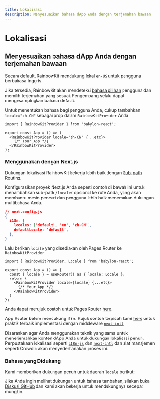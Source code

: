 ```yaml
---
title: Lokalisasi
description: Menyesuaikan bahasa dApp Anda dengan terjemahan bawaan
---
```


# Lokalisasi

## Menyesuaikan bahasa dApp Anda dengan terjemahan bawaan

Secara default, RainbowKit mendukung lokal `en-US` untuk pengguna berbahasa Inggris.

Jika tersedia, RainbowKit akan mendeteksi [bahasa pilihan](https://developer.mozilla.org/en-US/docs/Web/API/Navigator/language) pengguna dan memilih terjemahan yang sesuai. Pengembang selalu dapat mengesampingkan bahasa default.

Untuk menentukan bahasa bagi pengguna Anda, cukup tambahkan `locale="zh-CN"` sebagai prop dalam `RainbowKitProvider` Anda

```tsx
import { RainbowKitProvider } from 'babylon-react';

export const App = () => (
  <RainbowKitProvider locale="zh-CN" {...etc}>
    {/* Your App */}
  </RainbowKitProvider>
);
```

### Menggunakan dengan Next.js

Dukungan lokalisasi RainbowKit bekerja lebih baik dengan [Sub-path Routing](https://nextjs.org/docs/pages/building-your-application/routing/internationalization#sub-path-routing).

Konfigurasikan proyek Next.js Anda seperti contoh di bawah ini untuk menambahkan sub-path `/locale/` opsional ke rute Anda, yang akan membantu mesin pencari dan pengguna lebih baik menemukan dukungan multibahasa Anda.

```json
// next.config.js
{
  i18n: {
    locales: ['default', 'en', 'zh-CN'],
    defaultLocale: 'default',
  },
}
```

Lalu berikan `locale` yang disediakan oleh Pages Router ke `RainbowKitProvider`

```tsx
import { RainbowKitProvider, Locale } from 'babylon-react';

export const App = () => {
  const { locale } = useRouter() as { locale: Locale };
  return (
    <RainbowKitProvider locale={locale} {...etc}>
      {/* Your App */}
    </RainbowKitProvider>
  )
};
```

Anda dapat merujuk contoh untuk Pages Router [here](https://github.com/rainbow-me/rainbowkit/tree/main/examples/with-next).

App Router belum mendukung i18n. Rujuk contoh terpisah kami [here](https://github.com/rainbow-me/rainbowkit/tree/main/examples/with-next-app-i18n) untuk praktik terbaik implementasi dengan middleware [`next-intl`](https://github.com/amannn/next-intl).

Disarankan agar Anda menggunakan teknik yang sama untuk menerjemahkan konten dApp Anda untuk dukungan lokalisasi penuh. Perpustakaan lokalisasi seperti [`i18n-js`](https://github.com/fnando/i18n) dan [`next-intl`](https://github.com/amannn/next-intl) dan alat manajemen seperti Crowdin akan menyederhanakan proses ini.

### Bahasa yang Didukung

Kami memberikan dukungan penuh untuk daerah `locale` berikut:

<Table
  header={[
    'Bahasa', 'Wilayah', 'Lokal', 'Singkatan'
  ]}
  dataTypes={[
    'string', 'string', 'code', 'code'
  ]}
  data={[
    ['English', 'United States 🇺🇸', 'en-US', 'en'],
    ['中文', 'Mainland China 🇨🇳', 'zh-CN', 'zh-Hans', 'zh'],
    ['繁體中文', 'Hong Kong 🇭🇰', 'zh-HK'],
    ['繁體中文', 'Taiwan 🇹🇼', 'zh-TW', 'zh-Hant'],
    ['हिंदी', 'India 🇮🇳', 'hi-IN', 'hi'],
    ['Español', 'Latin America 🌎', 'es-419', 'es'],
    ['Français', 'France 🇫🇷', 'fr-FR', 'fr'],
    ['العربية', 'Middle East 🌍', 'ar-AR', 'ar'],
    ['Português', 'Brazil 🇧🇷', 'pt-BR', 'pt'],
    ['Русский', 'Russia 🇷🇺', 'ru-RU', 'ru'],
    ['Bahasa Indonesia', 'Indonesia 🇮🇩', 'id-ID', 'id'],
    ['日本語', 'Japan 🇯🇵', 'ja-JP', 'ja'],
    ['Türkçe', 'Turkey 🇹🇷', 'tr-TR', 'tr'],
    ['한국어', 'South Korea 🇰🇷', 'ko-KR', 'ko'],
    ['ภาษาไทย', 'Thailand 🇹🇭', 'th-TH', 'th'],
    ['українська', 'Ukraine 🇺🇦', 'uk-UA', 'ua'],
  ]}
/>

Jika Anda ingin melihat dukungan untuk bahasa tambahan, silakan buka [Diskusi GitHub](https://github.com/rainbow-me/rainbowkit/discussions/new?category=ideas) dan kami akan bekerja untuk mendukungnya secepat mungkin.
